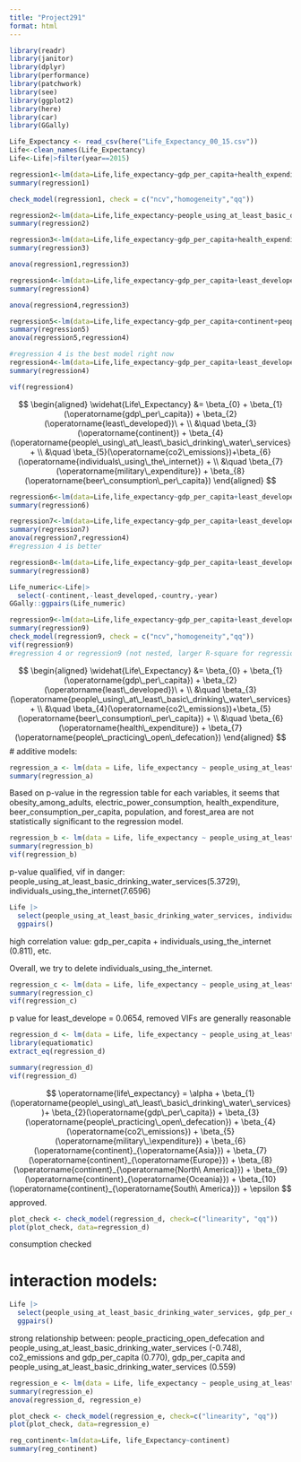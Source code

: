 ```yaml
---
title: "Project291"
format: html
---
```


```r
library(readr)
library(janitor)
library(dplyr)
library(performance)
library(patchwork)
library(see)
library(ggplot2)
library(here)
library(car)
library(GGally)
```

```r
Life_Expectancy <- read_csv(here("Life_Expectancy_00_15.csv"))
Life<-clean_names(Life_Expectancy)
Life<-Life|>filter(year==2015)
```


```r
regression1<-lm(data=Life,life_expectancy~gdp_per_capita+health_expenditure+least_developed+continent+people_practicing_open_defecation+people_using_at_least_basic_drinking_water_services)
summary(regression1)

check_model(regression1, check = c("ncv","homogeneity","qq"))
```

```r
regression2<-lm(data=Life,life_expectancy~people_using_at_least_basic_drinking_water_services)
summary(regression2)

```

```r
regression3<-lm(data=Life,life_expectancy~gdp_per_capita+health_expenditure+least_developed+continent+people_practicing_open_defecation+people_using_at_least_basic_drinking_water_services+population+co2_emissions+electric_power_consumption+forest_area+individuals_using_the_internet+military_expenditure+obesity_among_adults+beer_consumption_per_capita)
summary(regression3)

anova(regression1,regression3)

regression4<-lm(data=Life,life_expectancy~gdp_per_capita+least_developed+continent+people_using_at_least_basic_drinking_water_services+co2_emissions+individuals_using_the_internet+military_expenditure+beer_consumption_per_capita)
summary(regression4)

anova(regression4,regression3)

regression5<-lm(data=Life,life_expectancy~gdp_per_capita+continent+people_using_at_least_basic_drinking_water_services+co2_emissions+individuals_using_the_internet)
summary(regression5)
anova(regression5,regression4)
```

```r
#regression 4 is the best model right now
regression4<-lm(data=Life,life_expectancy~gdp_per_capita+least_developed+continent+people_using_at_least_basic_drinking_water_services+co2_emissions+individuals_using_the_internet+military_expenditure+beer_consumption_per_capita)
summary(regression4)

vif(regression4)
```

$$
\begin{aligned}
\widehat{Life\_Expectancy} &= \beta_{0} + \beta_{1}(\operatorname{gdp\_per\_capita}) + \beta_{2}(\operatorname{least\_developed})\ + \\
&\quad \beta_{3}(\operatorname{continent}) + \beta_{4}(\operatorname{people\_using\_at\_least\_basic\_drinking\_water\_services}+ \\
&\quad \beta_{5}(\operatorname{co2\_emissions})+\beta_{6}(\operatorname{individuals\_using\_the\_internet}) + \\
&\quad \beta_{7}(\operatorname{military\_expenditure}) + \beta_{8}(\operatorname{beer\_consumption\_per\_capita})
\end{aligned}
$$

```r
regression6<-lm(data=Life,life_expectancy~gdp_per_capita+least_developed+people_using_at_least_basic_drinking_water_services+co2_emissions+individuals_using_the_internet+military_expenditure+beer_consumption_per_capita)
summary(regression6)
```

```r
regression7<-lm(data=Life,life_expectancy~gdp_per_capita+least_developed+people_using_at_least_basic_drinking_water_services+co2_emissions+individuals_using_the_internet)
summary(regression7)
anova(regression7,regression4)
#regression 4 is better
```

```r
regression8<-lm(data=Life,life_expectancy~gdp_per_capita+least_developed+people_using_at_least_basic_drinking_water_services+co2_emissions+military_expenditure+beer_consumption_per_capita)
summary(regression8)
```


```r
Life_numeric<-Life|>
  select(-continent,-least_developed,-country,-year)
GGally::ggpairs(Life_numeric)
```

```r
regression9<-lm(data=Life,life_expectancy~gdp_per_capita+least_developed+people_using_at_least_basic_drinking_water_services+co2_emissions+health_expenditure+people_practicing_open_defecation)
summary(regression9)
check_model(regression9, check = c("ncv","homogeneity","qq"))
vif(regression9)
#regression 4 or regression9 (not nested, larger R-square for regression4, VIF better shown in regression9)
```

$$
\begin{aligned}
\widehat{Life\_Expectancy} &= \beta_{0} + \beta_{1}(\operatorname{gdp\_per\_capita}) + \beta_{2}(\operatorname{least\_developed})\ + \\
&\quad \beta_{3}(\operatorname{people\_using\_at\_least\_basic\_drinking\_water\_services}+ \\
&\quad \beta_{4}(\operatorname{co2\_emissions})+\beta_{5}(\operatorname{beer\_consumption\_per\_capita}) + \\
&\quad \beta_{6}(\operatorname{health\_expenditure}) + \beta_{7}(\operatorname{people\_practicing\_open\_defecation})
\end{aligned}
$$
# additive models:

```r
regression_a <- lm(data = Life, life_expectancy ~ people_using_at_least_basic_drinking_water_services + individuals_using_the_internet + gdp_per_capita + obesity_among_adults + people_practicing_open_defecation + electric_power_consumption + health_expenditure + co2_emissions + beer_consumption_per_capita + military_expenditure + population + forest_area + continent + least_developed)
summary(regression_a)
```

Based on p-value in the regression table for each variables, it seems that obesity_among_adults, electric_power_consumption, health_expenditure,  beer_consumption_per_capita, population, and forest_area are not statistically significant to the regression model.  

```r
regression_b <- lm(data = Life, life_expectancy ~ people_using_at_least_basic_drinking_water_services + individuals_using_the_internet + gdp_per_capita + people_practicing_open_defecation + co2_emissions + military_expenditure + continent + least_developed)
summary(regression_b)
vif(regression_b)
```

p-value qualified, vif in danger: people_using_at_least_basic_drinking_water_services(5.3729), individuals_using_the_internet(7.6596)

```r
Life |>
  select(people_using_at_least_basic_drinking_water_services, individuals_using_the_internet, gdp_per_capita, people_practicing_open_defecation, co2_emissions, military_expenditure, continent, least_developed) |>
  ggpairs()
```

high correlation value: gdp_per_capita + individuals_using_the_internet (0.811), etc.

Overall, we try to delete individuals_using_the_internet.

```r
regression_c <- lm(data = Life, life_expectancy ~ people_using_at_least_basic_drinking_water_services + gdp_per_capita + people_practicing_open_defecation + co2_emissions + military_expenditure + continent + least_developed)
summary(regression_c)
vif(regression_c)
```

p value for least_develope = 0.0654, removed
VIFs are generally reasonable

```r
regression_d <- lm(data = Life, life_expectancy ~ people_using_at_least_basic_drinking_water_services + gdp_per_capita + people_practicing_open_defecation + co2_emissions + military_expenditure + continent)
library(equatiomatic)
extract_eq(regression_d)

summary(regression_d)
vif(regression_d)
```
$$
\operatorname{life\_expectancy} = \alpha + \beta_{1}(\operatorname{people\_using\_at\_least\_basic\_drinking\_water\_services})+ \beta_{2}(\operatorname{gdp\_per\_capita}) + \beta_{3}(\operatorname{people\_practicing\_open\_defecation}) + \beta_{4}(\operatorname{co2\_emissions}) + \beta_{5}(\operatorname{military\_\expenditure}) + \beta_{6}(\operatorname{continent}_{\operatorname{Asia}}) + \beta_{7}(\operatorname{continent}_{\operatorname{Europe}}) + \beta_{8}(\operatorname{continent}_{\operatorname{North\ America}}) + \beta_{9}(\operatorname{continent}_{\operatorname{Oceania}}) + \beta_{10}(\operatorname{continent}_{\operatorname{South\ America}}) + \epsilon
$$
approved.

```r
plot_check <- check_model(regression_d, check=c("linearity", "qq"))
plot(plot_check, data=regression_d)
```

consumption checked

# interaction models:

```r
Life |>
  select(people_using_at_least_basic_drinking_water_services, gdp_per_capita, people_practicing_open_defecation, co2_emissions, military_expenditure, continent) |>
  ggpairs()
```

strong relationship between: people_practicing_open_defecation and people_using_at_least_basic_drinking_water_services (-0.748), co2_emissions and gdp_per_capita (0.770), gdp_per_capita and people_using_at_least_basic_drinking_water_services (0.559)

```r
regression_e <- lm(data = Life, life_expectancy ~ people_using_at_least_basic_drinking_water_services * people_practicing_open_defecation + gdp_per_capita * co2_emissions + military_expenditure + continent)
summary(regression_e)
anova(regression_d, regression_e)
```

```r
plot_check <- check_model(regression_e, check=c("linearity", "qq"))
plot(plot_check, data=regression_e)
```

```r
reg_continent<-lm(data=Life, life_Expectancy~continent)
summary(reg_continent)
```


